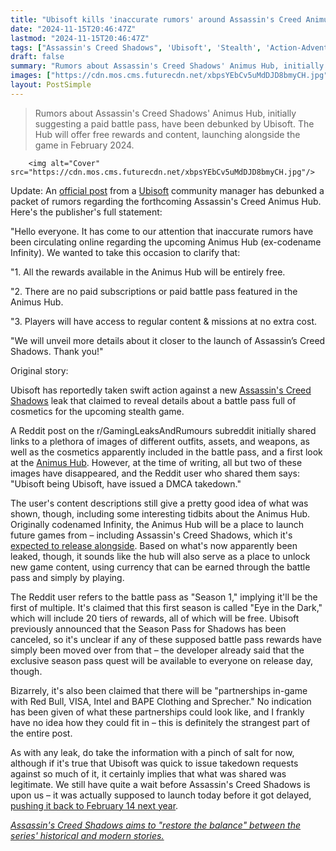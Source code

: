 ```yaml
---
title: "Ubisoft kills 'inaccurate rumors' around Assassin's Creed Animus Hub: rewards are 'entirely free,' no paid sub or battle pass, and 'no extra cost' to missions"
date: "2024-11-15T20:46:47Z"
lastmod: "2024-11-15T20:46:47Z"
tags: ["Assassin's Creed Shadows", 'Ubisoft', 'Stealth', 'Action-Adventure', 'Animus Hub', 'Battle Pass', 'Leaks', 'Rumors']
draft: false
summary: "Rumors about Assassin's Creed Shadows' Animus Hub, initially suggesting a paid battle pass, have been debunked by Ubisoft.  The Hub will offer free rewards and content, launching alongside the game in February 2024."
images: ["https://cdn.mos.cms.futurecdn.net/xbpsYEbCv5uMdDJD8bmyCH.jpg"]
layout: PostSimple
---
```

> Rumors about Assassin's Creed Shadows' Animus Hub, initially suggesting a paid battle pass, have been debunked by Ubisoft.  The Hub will offer free rewards and content, launching alongside the game in February 2024.


        <img alt="Cover" src="https://cdn.mos.cms.futurecdn.net/xbpsYEbCv5uMdDJD8bmyCH.jpg"/>
        
Update: An [official post](https://www.reddit.com/r/assassinscreed/comments/1gs3ahg/a_message_from_the_team_on_the_animus_hub/?rdt=40110) from a [Ubisoft](https://www.gamesradar.com/tag/ubisoft/) community manager has debunked a packet of rumors regarding the forthcoming Assassin's Creed Animus Hub. Here's the publisher's full statement:

"Hello everyone. It has come to our attention that inaccurate rumors have been circulating online regarding the upcoming Animus Hub (ex-codename Infinity). We wanted to take this occasion to clarify that:

"1. All the rewards available in the Animus Hub will be entirely free.

"2. There are no paid subscriptions or paid battle pass featured in the Animus Hub.

"3. Players will have access to regular content & missions at no extra cost.

"We will unveil more details about it closer to the launch of Assassin’s Creed Shadows. Thank you!"

Original story:

Ubisoft has reportedly taken swift action against a new [<u>Assassin's Creed Shadows</u>](https://www.gamesradar.com/assassins-creed-codename-red-guide/) leak that claimed to reveal details about a battle pass full of cosmetics for the upcoming stealth game. 

A Reddit post on the r/GamingLeaksAndRumours subreddit initially shared links to a plethora of images of different outfits, assets, and weapons, as well as the cosmetics apparently included in the battle pass, and a first look at the [<u>Animus Hub</u>](https://www.gamesradar.com/assassins-creed-infinity-guide/). However, at the time of writing, all but two of these images have disappeared, and the Reddit user who shared them says: "Ubisoft being Ubisoft, have issued a DMCA takedown."

The user's content descriptions still give a pretty good idea of what was shown, though, including some interesting tidbits about the Animus Hub. Originally codenamed Infinity, the Animus Hub will be a place to launch future games from – including Assassin's Creed Shadows, which it's [<u>expected to release alongside</u>](https://www.gamesradar.com/games/assassin-s-creed/assassins-creed-shadows-will-reportedly-launch-from-the-animus-hub-previously-known-as-assassins-creed-infinity/). Based on what's now apparently been leaked, though, it sounds like the hub will also serve as a place to unlock new game content, using currency that can be earned through the battle pass and simply by playing. 

The Reddit user refers to the battle pass as "Season 1," implying it'll be the first of multiple. It's claimed that this first season is called "Eye in the Dark," which will include 20 tiers of rewards, all of which will be free. Ubisoft previously announced that the Season Pass for Shadows has been canceled, so it's unclear if any of these supposed battle pass rewards have simply been moved over from that – the developer already said that the exclusive season pass quest will be available to everyone on release day, though. 

Bizarrely, it's also been claimed that there will be "partnerships in-game with Red Bull, VISA, Intel and BAPE Clothing and Sprecher." No indication has been given of what these partnerships could look like, and I frankly have no idea how they could fit in – this is definitely the strangest part of the entire post. 

As with any leak, do take the information with a pinch of salt for now, although if it's true that Ubisoft was quick to issue takedown requests against so much of it, it certainly implies that what was shared was legitimate. We still have quite a wait before Assassin's Creed Shadows is upon us – it was actually supposed to launch today before it got delayed, [<u>pushing it back to February 14 next year</u>](https://www.gamesradar.com/games/assassin-s-creed/assassins-creed-shadows-delayed-to-february-after-learnings-from-the-star-wars-outlaws-release/). 

[<u><em>Assassin's Creed Shadows aims to "restore the balance" between the series' historical and modern stories.</em></u>](https://www.gamesradar.com/games/assassin-s-creed/assassins-creed-shadows-aims-to-restore-the-balance-between-the-series-historical-and-modern-stories/)
        
